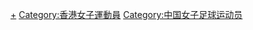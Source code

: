 [[Category:香港足球運動員|+]]
[[Category:香港女子運動員|Category:香港女子運動員]]
[[Category:中国女子足球运动员|Category:中国女子足球运动员]]
